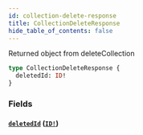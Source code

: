 ```yaml
---
id: collection-delete-response
title: CollectionDeleteResponse
hide_table_of_contents: false
---
```



Returned object from deleteCollection

```graphql
type CollectionDeleteResponse {
  deletedId: ID!
}
```


### Fields

#### [`deletedId`](#) ([`ID!`](/developers/demandhq-apis/demand-api/graphql/reference/scalars/id))






